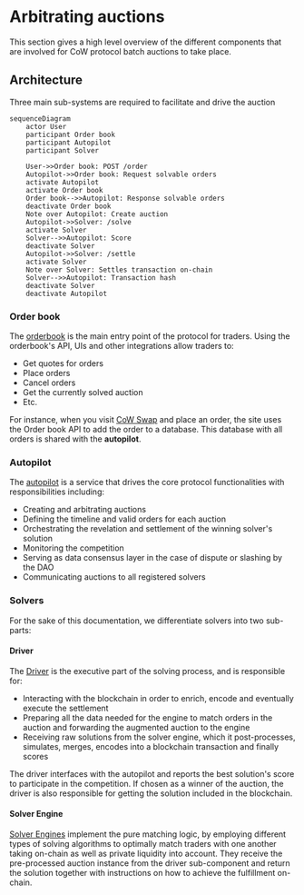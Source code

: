 # Arbitrating auctions

This section gives a high level overview of the different components that are involved for CoW protocol batch auctions to take place.

## Architecture

Three main sub-systems are required to facilitate and drive the auction

```mermaid
sequenceDiagram
    actor User
    participant Order book
    participant Autopilot
    participant Solver

    User->>Order book: POST /order
    Autopilot->>Order book: Request solvable orders
    activate Autopilot
    activate Order book
    Order book-->>Autopilot: Response solvable orders
    deactivate Order book
    Note over Autopilot: Create auction
    Autopilot->>Solver: /solve
    activate Solver
    Solver-->>Autopilot: Score
    deactivate Solver
    Autopilot->>Solver: /settle
    activate Solver
    Note over Solver: Settles transaction on-chain
    Solver-->>Autopilot: Transaction hash
    deactivate Solver
    deactivate Autopilot
```

### Order book

The [orderbook](./arbitrate/orderbook) is the main entry point of the protocol for traders.
Using the orderbook's API, UIs and other integrations allow traders to:

- Get quotes for orders
- Place orders
- Cancel orders
- Get the currently solved auction
- Etc.

For instance, when you visit [CoW Swap](https://swap.cow.fi) and place an order, the site uses the Order book API to add the order to a database. 
This database with all orders is shared with the **autopilot**.

### Autopilot

The [autopilot](./arbitrate/autopilot) is a service that drives the core protocol functionalities with responsibilities including:

- Creating and arbitrating auctions
- Defining the timeline and valid orders for each auction
- Orchestrating the revelation and settlement of the winning solver's solution
- Monitoring the competition
- Serving as data consensus layer in the case of dispute or slashing by the DAO
- Communicating auctions to all registered solvers

### Solvers 
For the sake of this documentation, we differentiate solvers into two sub-parts:

#### Driver

The [Driver](./arbitrate/solver/driver) is the executive part of the solving process, and is responsible for:

- Interacting with the blockchain in order to enrich, encode and eventually execute the settlement
- Preparing all the data needed for the engine to match orders in the auction and forwarding the augmented auction to the engine
- Receiving raw solutions from the solver engine, which it post-processes, simulates, merges, encodes into a blockchain transaction and finally scores

The driver interfaces with the autopilot and reports the best solution's score to participate in the competition.
If chosen as a winner of the auction, the driver is also responsible for getting the solution included in the blockchain.

#### Solver Engine

[Solver Engines](./arbitrate/solver/solver-engine) implement the pure matching logic, by employing different types of solving algorithms to optimally match traders with one another taking on-chain as well as private liquidity into account.
They receive the pre-processed auction instance from the driver sub-component and return the solution together with instructions on how to achieve the fulfillment on-chain.
